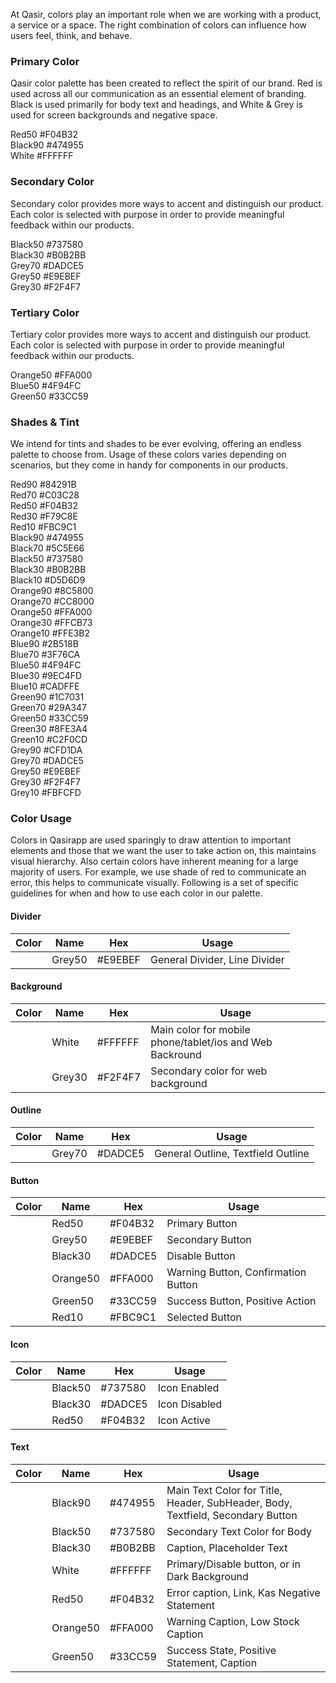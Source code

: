 
<Meta title="Documentation/core/Colours" />

<Title>Colors</Title>

<Subtitle>At Qasir, colors play an important role when we are working with a product, a service or a space. The right combination of colors can influence how users feel, think, and behave.</Subtitle>

### Primary Color

<Subtitle>Qasir color palette has been created to reflect the spirit of our brand. Red is used across all our communication as an essential element of branding.</Subtitle>
<Subtitle>Black is used primarily for body text and headings, and White & Grey is used for screen backgrounds and negative space.</Subtitle>

<div style={{display: 'flex'}}>
    <div style={{width: 150, height: 150, display: 'flex', justifyContent: 'center', alignItems: 'center', backgroundColor: colors.red50}}>
        <div style={{textAlign: 'center'}}>
            <span style={{display: 'block', color: colors.white, marginBottom: 5}}>Red50</span>
            <span style={{display: 'block', color: colors.white}}>#F04B32</span>
        </div>
    </div>
    <div style={{width: 150, height: 150, display: 'flex', justifyContent: 'center', alignItems: 'center', backgroundColor: colors.black90}}>
        <div style={{textAlign: 'center'}}>
            <span style={{display: 'block', color: colors.white, marginBottom: 5}}>Black90</span>
            <span style={{display: 'block', color: colors.white}}>#474955</span>
        </div>
    </div>
    <div style={{width: 150, height: 150, display: 'flex', justifyContent: 'center', alignItems: 'center', border: `1px solid ${colors.black90}`}}>
        <div style={{textAlign: 'center'}}>
            <span style={{display: 'block', color: colors.black90, marginBottom: 5}}>White</span>
            <span style={{display: 'block', color: colors.black90}}>#FFFFFF</span>
        </div>
    </div>
</div>

### Secondary Color

<Subtitle>Secondary color provides more ways to accent and distinguish our product. Each color is selected with purpose in order to provide meaningful feedback within our products. </Subtitle>

<div style={{display: 'flex'}}>
    <div style={{width: 150, height: 150, display: 'flex', justifyContent: 'center', alignItems: 'center', backgroundColor: colors.black50}}>
        <div style={{textAlign: 'center'}}>
            <span style={{display: 'block', color: colors.white, marginBottom: 5}}>Black50</span>
            <span style={{display: 'block', color: colors.white}}>#737580</span>
        </div>
    </div>
    <div style={{width: 150, height: 150, display: 'flex', justifyContent: 'center', alignItems: 'center', backgroundColor: colors.black30}}>
        <div style={{textAlign: 'center'}}>
            <span style={{display: 'block', color: colors.white, marginBottom: 5}}>Black30</span>
            <span style={{display: 'block', color: colors.white}}>#B0B2BB</span>
        </div>
    </div>
    <div style={{width: 150, height: 150, display: 'flex', justifyContent: 'center', alignItems: 'center', backgroundColor: colors.grey70}}>
        <div style={{textAlign: 'center'}}>
            <span style={{display: 'block', color: colors.black90, marginBottom: 5}}>Grey70</span>
            <span style={{display: 'block', color: colors.black90}}>#DADCE5</span>
        </div>
    </div>
    <div style={{width: 150, height: 150, display: 'flex', justifyContent: 'center', alignItems: 'center', backgroundColor: colors.grey50}}>
        <div style={{textAlign: 'center'}}>
            <span style={{display: 'block', color: colors.black90, marginBottom: 5}}>Grey50</span>
            <span style={{display: 'block', color: colors.black90}}>#E9EBEF</span>
        </div>
    </div>
    <div style={{width: 150, height: 150, display: 'flex', justifyContent: 'center', alignItems: 'center', backgroundColor: colors.grey30}}>
        <div style={{textAlign: 'center'}}>
            <span style={{display: 'block', color: colors.black90, marginBottom: 5}}>Grey30</span>
            <span style={{display: 'block', color: colors.black90}}>#F2F4F7</span>
        </div>
    </div>
</div>

### Tertiary Color

<Subtitle>Tertiary color provides more ways to accent and distinguish our product. Each color is selected with purpose in order to provide meaningful feedback within our products. </Subtitle>

<div style={{display: 'flex'}}>
    <div style={{width: 150, height: 150, display: 'flex', justifyContent: 'center', alignItems: 'center', backgroundColor: colors.orange50}}>
        <div style={{textAlign: 'center'}}>
            <span style={{display: 'block', color: colors.white, marginBottom: 5}}>Orange50</span>
            <span style={{display: 'block', color: colors.white}}>#FFA000</span>
        </div>
    </div>
    <div style={{width: 150, height: 150, display: 'flex', justifyContent: 'center', alignItems: 'center', backgroundColor: colors.blue50}}>
        <div style={{textAlign: 'center'}}>
            <span style={{display: 'block', color: colors.white, marginBottom: 5}}>Blue50</span>
            <span style={{display: 'block', color: colors.white}}>#4F94FC</span>
        </div>
    </div>
    <div style={{width: 150, height: 150, display: 'flex', justifyContent: 'center', alignItems: 'center', backgroundColor: colors.green50}}>
        <div style={{textAlign: 'center'}}>
            <span style={{display: 'block', color: colors.white, marginBottom: 5}}>Green50</span>
            <span style={{display: 'block', color: colors.white}}>#33CC59</span>
        </div>
    </div>
</div>

### Shades & Tint

<Subtitle>We intend for tints and shades to be ever evolving, offering an endless palette to choose from. Usage of these colors varies depending on scenarios, but they come in handy for components in our products.</Subtitle>

<div style={{display: 'flex'}}>
    <div style={{width: 150, height: 150, display: 'flex', justifyContent: 'center', alignItems: 'center', backgroundColor: colors.red90}}>
        <div style={{textAlign: 'center'}}>
            <span style={{display: 'block', color: colors.white, marginBottom: 5}}>Red90</span>
            <span style={{display: 'block', color: colors.white}}>#84291B</span>
        </div>
    </div>
    <div style={{width: 150, height: 150, display: 'flex', justifyContent: 'center', alignItems: 'center', backgroundColor: colors.red70}}>
        <div style={{textAlign: 'center'}}>
            <span style={{display: 'block', color: colors.white, marginBottom: 5}}>Red70</span>
            <span style={{display: 'block', color: colors.white}}>#C03C28</span>
        </div>
    </div>
    <div style={{width: 150, height: 150, display: 'flex', justifyContent: 'center', alignItems: 'center', backgroundColor: colors.red50}}>
        <div style={{textAlign: 'center'}}>
            <span style={{display: 'block', color: colors.white, marginBottom: 5}}>Red50</span>
            <span style={{display: 'block', color: colors.white}}>#F04B32</span>
        </div>
    </div>
    <div style={{width: 150, height: 150, display: 'flex', justifyContent: 'center', alignItems: 'center', backgroundColor: colors.red30}}>
        <div style={{textAlign: 'center'}}>
            <span style={{display: 'block', color: colors.black90, marginBottom: 5}}>Red30</span>
            <span style={{display: 'block', color: colors.black90}}>#F79C8E</span>
        </div>
    </div>
    <div style={{width: 150, height: 150, display: 'flex', justifyContent: 'center', alignItems: 'center', backgroundColor: colors.red10}}>
        <div style={{textAlign: 'center'}}>
            <span style={{display: 'block', color: colors.black90, marginBottom: 5}}>Red10</span>
            <span style={{display: 'block', color: colors.black90}}>#FBC9C1</span>
        </div>
    </div>
</div>

<div style={{display: 'flex', marginTop: 20}}>
    <div style={{width: 150, height: 150, display: 'flex', justifyContent: 'center', alignItems: 'center', backgroundColor: colors.black90}}>
        <div style={{textAlign: 'center'}}>
            <span style={{display: 'block', color: colors.white, marginBottom: 5}}>Black90</span>
            <span style={{display: 'block', color: colors.white}}>#474955</span>
        </div>
    </div>
    <div style={{width: 150, height: 150, display: 'flex', justifyContent: 'center', alignItems: 'center', backgroundColor: colors.black70}}>
        <div style={{textAlign: 'center'}}>
            <span style={{display: 'block', color: colors.white, marginBottom: 5}}>Black70</span>
            <span style={{display: 'block', color: colors.white}}>#5C5E66</span>
        </div>
    </div>
    <div style={{width: 150, height: 150, display: 'flex', justifyContent: 'center', alignItems: 'center', backgroundColor: colors.black50}}>
        <div style={{textAlign: 'center'}}>
            <span style={{display: 'block', color: colors.white, marginBottom: 5}}>Black50</span>
            <span style={{display: 'block', color: colors.white}}>#737580</span>
        </div>
    </div>
    <div style={{width: 150, height: 150, display: 'flex', justifyContent: 'center', alignItems: 'center', backgroundColor: colors.black30}}>
        <div style={{textAlign: 'center'}}>
            <span style={{display: 'block', color: colors.black90, marginBottom: 5}}>Black30</span>
            <span style={{display: 'block', color: colors.black90}}>#B0B2BB</span>
        </div>
    </div>
    <div style={{width: 150, height: 150, display: 'flex', justifyContent: 'center', alignItems: 'center', backgroundColor: colors.black10}}>
        <div style={{textAlign: 'center'}}>
            <span style={{display: 'block', color: colors.black90, marginBottom: 5}}>Black10</span>
            <span style={{display: 'block', color: colors.black90}}>#D5D6D9</span>
        </div>
    </div>
</div>

<div style={{display: 'flex', marginTop: 20}}>
    <div style={{width: 150, height: 150, display: 'flex', justifyContent: 'center', alignItems: 'center', backgroundColor: colors.orange90}}>
        <div style={{textAlign: 'center'}}>
            <span style={{display: 'block', color: colors.white, marginBottom: 5}}>Orange90</span>
            <span style={{display: 'block', color: colors.white}}>#8C5800</span>
        </div>
    </div>
    <div style={{width: 150, height: 150, display: 'flex', justifyContent: 'center', alignItems: 'center', backgroundColor: colors.orange70}}>
        <div style={{textAlign: 'center'}}>
            <span style={{display: 'block', color: colors.white, marginBottom: 5}}>Orange70</span>
            <span style={{display: 'block', color: colors.white}}>#CC8000</span>
        </div>
    </div>
    <div style={{width: 150, height: 150, display: 'flex', justifyContent: 'center', alignItems: 'center', backgroundColor: colors.orange50}}>
        <div style={{textAlign: 'center'}}>
            <span style={{display: 'block', color: colors.white, marginBottom: 5}}>Orange50</span>
            <span style={{display: 'block', color: colors.white}}>#FFA000</span>
        </div>
    </div>
    <div style={{width: 150, height: 150, display: 'flex', justifyContent: 'center', alignItems: 'center', backgroundColor: colors.orange30}}>
        <div style={{textAlign: 'center'}}>
            <span style={{display: 'block', color: colors.black90, marginBottom: 5}}>Orange30</span>
            <span style={{display: 'block', color: colors.black90}}>#FFCB73</span>
        </div>
    </div>
    <div style={{width: 150, height: 150, display: 'flex', justifyContent: 'center', alignItems: 'center', backgroundColor: colors.orange10}}>
        <div style={{textAlign: 'center'}}>
            <span style={{display: 'block', color: colors.black90, marginBottom: 5}}>Orange10</span>
            <span style={{display: 'block', color: colors.black90}}>#FFE3B2</span>
        </div>
    </div>
</div>

<div style={{display: 'flex', marginTop: 20}}>
    <div style={{width: 150, height: 150, display: 'flex', justifyContent: 'center', alignItems: 'center', backgroundColor: colors.blue90}}>
        <div style={{textAlign: 'center'}}>
            <span style={{display: 'block', color: colors.white, marginBottom: 5}}>Blue90</span>
            <span style={{display: 'block', color: colors.white}}>#2B518B</span>
        </div>
    </div>
    <div style={{width: 150, height: 150, display: 'flex', justifyContent: 'center', alignItems: 'center', backgroundColor: colors.blue70}}>
        <div style={{textAlign: 'center'}}>
            <span style={{display: 'block', color: colors.white, marginBottom: 5}}>Blue70</span>
            <span style={{display: 'block', color: colors.white}}>#3F76CA</span>
        </div>
    </div>
    <div style={{width: 150, height: 150, display: 'flex', justifyContent: 'center', alignItems: 'center', backgroundColor: colors.blue50}}>
        <div style={{textAlign: 'center'}}>
            <span style={{display: 'block', color: colors.white, marginBottom: 5}}>Blue50</span>
            <span style={{display: 'block', color: colors.white}}>#4F94FC</span>
        </div>
    </div>
    <div style={{width: 150, height: 150, display: 'flex', justifyContent: 'center', alignItems: 'center', backgroundColor: colors.blue30}}>
        <div style={{textAlign: 'center'}}>
            <span style={{display: 'block', color: colors.black90, marginBottom: 5}}>Blue30</span>
            <span style={{display: 'block', color: colors.black90}}>#9EC4FD</span>
        </div>
    </div>
    <div style={{width: 150, height: 150, display: 'flex', justifyContent: 'center', alignItems: 'center', backgroundColor: colors.blue10}}>
        <div style={{textAlign: 'center'}}>
            <span style={{display: 'block', color: colors.black90, marginBottom: 5}}>Blue10</span>
            <span style={{display: 'block', color: colors.black90}}>#CADFFE</span>
        </div>
    </div>
</div>

<div style={{display: 'flex', marginTop: 20}}>
    <div style={{width: 150, height: 150, display: 'flex', justifyContent: 'center', alignItems: 'center', backgroundColor: colors.green90}}>
        <div style={{textAlign: 'center'}}>
            <span style={{display: 'block', color: colors.white, marginBottom: 5}}>Green90</span>
            <span style={{display: 'block', color: colors.white}}>#1C7031</span>
        </div>
    </div>
    <div style={{width: 150, height: 150, display: 'flex', justifyContent: 'center', alignItems: 'center', backgroundColor: colors.green70}}>
        <div style={{textAlign: 'center'}}>
            <span style={{display: 'block', color: colors.white, marginBottom: 5}}>Green70</span>
            <span style={{display: 'block', color: colors.white}}>#29A347</span>
        </div>
    </div>
    <div style={{width: 150, height: 150, display: 'flex', justifyContent: 'center', alignItems: 'center', backgroundColor: colors.green50}}>
        <div style={{textAlign: 'center'}}>
            <span style={{display: 'block', color: colors.black90, marginBottom: 5}}>Green50</span>
            <span style={{display: 'block', color: colors.black90}}>#33CC59</span>
        </div>
    </div>
    <div style={{width: 150, height: 150, display: 'flex', justifyContent: 'center', alignItems: 'center', backgroundColor: colors.green30}}>
        <div style={{textAlign: 'center'}}>
            <span style={{display: 'block', color: colors.black90, marginBottom: 5}}>Green30</span>
            <span style={{display: 'block', color: colors.black90}}>#8FE3A4</span>
        </div>
    </div>
    <div style={{width: 150, height: 150, display: 'flex', justifyContent: 'center', alignItems: 'center', backgroundColor: colors.green10}}>
        <div style={{textAlign: 'center'}}>
            <span style={{display: 'block', color: colors.black90, marginBottom: 5}}>Green10</span>
            <span style={{display: 'block', color: colors.black90}}>#C2F0CD</span>
        </div>
    </div>
</div>

<div style={{display: 'flex', marginTop: 20}}>
    <div style={{width: 150, height: 150, display: 'flex', justifyContent: 'center', alignItems: 'center', backgroundColor: colors.grey90}}>
        <div style={{textAlign: 'center'}}>
            <span style={{display: 'block', color: colors.black90, marginBottom: 5}}>Grey90</span>
            <span style={{display: 'block', color: colors.black90}}>#CFD1DA</span>
        </div>
    </div>
    <div style={{width: 150, height: 150, display: 'flex', justifyContent: 'center', alignItems: 'center', backgroundColor: colors.grey70}}>
        <div style={{textAlign: 'center'}}>
            <span style={{display: 'block', color: colors.black90, marginBottom: 5}}>Grey70</span>
            <span style={{display: 'block', color: colors.black90}}>#DADCE5</span>
        </div>
    </div>
    <div style={{width: 150, height: 150, display: 'flex', justifyContent: 'center', alignItems: 'center', backgroundColor: colors.grey50}}>
        <div style={{textAlign: 'center'}}>
            <span style={{display: 'block', color: colors.black90, marginBottom: 5}}>Grey50</span>
            <span style={{display: 'block', color: colors.black90}}>#E9EBEF</span>
        </div>
    </div>
    <div style={{width: 150, height: 150, display: 'flex', justifyContent: 'center', alignItems: 'center', backgroundColor: colors.grey30}}>
        <div style={{textAlign: 'center'}}>
            <span style={{display: 'block', color: colors.black90, marginBottom: 5}}>Grey30</span>
            <span style={{display: 'block', color: colors.black90}}>#F2F4F7</span>
        </div>
    </div>
    <div style={{width: 150, height: 150, display: 'flex', justifyContent: 'center', alignItems: 'center', backgroundColor: colors.grey10}}>
        <div style={{textAlign: 'center'}}>
            <span style={{display: 'block', color: colors.black90, marginBottom: 5}}>Grey10</span>
            <span style={{display: 'block', color: colors.black90}}>#FBFCFD</span>
        </div>
    </div>
</div>

### Color Usage

<Subtitle>Colors in Qasirapp are used sparingly to draw attention to important elements and those that we want the user to take action on, this maintains visual hierarchy. Also certain colors have inherent meaning for a large majority of users. For example, we use shade of red to communicate an error, this helps to communicate visually.</Subtitle>
<Subtitle>Following is a set of specific guidelines for when and how to use each color in our palette.</Subtitle>

<h4 style={{marginTop: 20}}>Divider</h4>
<table style={{border: '1px solid #EEF0F2', width: '100%', fontSize: 14, color: 'rgba(51,51,51,0.75)'}}>
    <thead>
        <tr>
            <th style={{textAlign: 'center', width: '1%'}}>Color</th>
            <th>Name</th>
            <th>Hex</th>
            <th>Usage</th>
        </tr>
    </thead>
    <tbody>
        <tr>
            <td>
                <div style={{width: 40, height: 40, backgroundColor: colors.grey50}}></div>
            </td>
            <td>Grey50</td>
            <td>#E9EBEF</td>
            <td>General Divider, Line Divider</td>
        </tr>
    </tbody>
</table>

<h4 style={{marginTop: 30}}>Background</h4>
<table style={{border: '1px solid #EEF0F2', width: '100%', fontSize: 14, color: 'rgba(51,51,51,0.75)'}}>
    <thead>
        <tr>
            <th style={{textAlign: 'center', width: '1%'}}>Color</th>
            <th>Name</th>
            <th>Hex</th>
            <th>Usage</th>
        </tr>
    </thead>
    <tbody>
        <tr>
            <td>
                <div style={{width: 40, height: 40, border: '1px solid #DADCE5'}}></div>
            </td>
            <td>White</td>
            <td>#FFFFFF</td>
            <td>Main color for mobile phone/tablet/ios and Web Backround</td>
        </tr>
        <tr style={{backgroundColor: '#FFFFFF'}}>
            <td>
                <div style={{width: 40, height: 40, backgroundColor: colors.grey30}}></div>
            </td>
            <td>Grey30</td>
            <td>#F2F4F7</td>
            <td>Secondary color for web background</td>
        </tr>
    </tbody>
</table>

<h4 style={{marginTop: 30}}>Outline</h4>
<table style={{border: '1px solid #EEF0F2', width: '100%', fontSize: 14, color: 'rgba(51,51,51,0.75)'}}>
    <thead>
        <tr>
            <th style={{textAlign: 'center', width: '1%'}}>Color</th>
            <th>Name</th>
            <th>Hex</th>
            <th>Usage</th>
        </tr>
    </thead>
    <tbody>
        <tr>
            <td>
                <div style={{width: 40, height: 40, backgroundColor: colors.grey70}}></div>
            </td>
            <td>Grey70</td>
            <td>#DADCE5</td>
            <td>General Outline, Textfield Outline</td>
        </tr>
    </tbody>
</table>

<h4 style={{marginTop: 30}}>Button</h4>
<table style={{border: '1px solid #EEF0F2', width: '100%', fontSize: 14, color: 'rgba(51,51,51,0.75)'}}>
    <thead>
        <tr>
            <th style={{textAlign: 'center', width: '1%'}}>Color</th>
            <th>Name</th>
            <th>Hex</th>
            <th>Usage</th>
        </tr>
    </thead>
    <tbody>
        <tr>
            <td>
                <div style={{width: 40, height: 40, backgroundColor: colors.red50}}></div>
            </td>
            <td>Red50</td>
            <td>#F04B32</td>
            <td>Primary Button</td>
        </tr>
        <tr>
            <td>
                <div style={{width: 40, height: 40, backgroundColor: colors.grey50}}></div>
            </td>
            <td>Grey50</td>
            <td>#E9EBEF</td>
            <td>Secondary Button</td>
        </tr>
        <tr>
            <td>
                <div style={{width: 40, height: 40, backgroundColor: colors.black30}}></div>
            </td>
            <td>Black30</td>
            <td>#DADCE5</td>
            <td>Disable Button</td>
        </tr>
        <tr>
            <td>
                <div style={{width: 40, height: 40, backgroundColor: colors.orange50}}></div>
            </td>
            <td>Orange50</td>
            <td>#FFA000</td>
            <td>Warning Button, Confirmation Button</td>
        </tr>
        <tr>
            <td>
                <div style={{width: 40, height: 40, backgroundColor: colors.green50}}></div>
            </td>
            <td>Green50</td>
            <td>#33CC59</td>
            <td>Success Button, Positive Action</td>
        </tr>
        <tr>
            <td>
                <div style={{width: 40, height: 40, backgroundColor: colors.red10}}></div>
            </td>
            <td>Red10</td>
            <td>#FBC9C1</td>
            <td>Selected Button</td>
        </tr>
    </tbody>
</table>

<h4 style={{marginTop: 30}}>Icon</h4>
<table style={{border: '1px solid #EEF0F2', width: '100%', fontSize: 14, color: 'rgba(51,51,51,0.75)'}}>
    <thead>
        <tr>
            <th style={{textAlign: 'center', width: '1%'}}>Color</th>
            <th>Name</th>
            <th>Hex</th>
            <th>Usage</th>
        </tr>
    </thead>
    <tbody>
        <tr>
            <td>
                <div style={{width: 40, height: 40, backgroundColor: colors.black50}}></div>
            </td>
            <td>Black50</td>
            <td>#737580</td>
            <td>Icon Enabled</td>
        </tr>        
        <tr>
            <td>
                <div style={{width: 40, height: 40, backgroundColor: colors.black30}}></div>
            </td>
            <td>Black30</td>
            <td>#DADCE5</td>
            <td>Icon Disabled</td>
        </tr>        
        <tr>
            <td>
                <div style={{width: 40, height: 40, backgroundColor: colors.red50}}></div>
            </td>
            <td>Red50</td>
            <td>#F04B32</td>
            <td>Icon Active</td>
        </tr>        
    </tbody>
</table>

<h4 style={{marginTop: 30}}>Text</h4>
<table style={{border: '1px solid #EEF0F2', width: '100%', fontSize: 14, color: 'rgba(51,51,51,0.75)'}}>
    <thead>
        <tr>
            <th style={{textAlign: 'center', width: '1%'}}>Color</th>
            <th>Name</th>
            <th>Hex</th>
            <th>Usage</th>
        </tr>
    </thead>
    <tbody>
        <tr>
            <td>
                <div style={{width: 40, height: 40, backgroundColor: colors.black90}}></div>
            </td>
            <td>Black90</td>
            <td>#474955</td>
            <td>Main Text Color for Title, Header, SubHeader, Body, Textfield, Secondary Button</td>
        </tr>        
        <tr>
            <td>
                <div style={{width: 40, height: 40, backgroundColor: colors.black50}}></div>
            </td>
            <td>Black50</td>
            <td>#737580</td>
            <td>Secondary Text Color for Body</td>
        </tr>        
        <tr>
            <td>
                <div style={{width: 40, height: 40, backgroundColor: colors.black30}}></div>
            </td>
            <td>Black30</td>
            <td>#B0B2BB</td>
            <td>Caption, Placeholder Text</td>
        </tr>        
        <tr>
            <td>
                <div style={{width: 40, height: 40, backgroundColor: colors.white, border: '1px solid #DADCE5'}}></div>
            </td>
            <td>White</td>
            <td>#FFFFFF</td>
            <td>Primary/Disable button, or in Dark Background</td>
        </tr>     
        <tr>
            <td>
                <div style={{width: 40, height: 40, backgroundColor: colors.red50}}></div>
            </td>
            <td>Red50</td>
            <td>#F04B32</td>
            <td>Error caption, Link, Kas Negative Statement</td>
        </tr>     
        <tr>
            <td>
                <div style={{width: 40, height: 40, backgroundColor: colors.red50}}></div>
            </td>
            <td>Orange50</td>
            <td>#FFA000</td>
            <td>Warning Caption, Low Stock Caption</td>
        </tr>     
        <tr>
            <td>
                <div style={{width: 40, height: 40, backgroundColor: colors.green50}}></div>
            </td>
            <td>Green50</td>
            <td>#33CC59</td>
            <td>Success State, Positive Statement, Caption</td>
        </tr>   
    </tbody>
</table>
